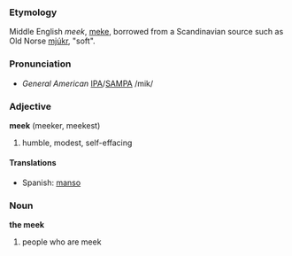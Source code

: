 ===Etymology===
Middle English ''meek'', [[meke]], borrowed from a Scandinavian source such as Old Norse [[mjúkr]], "soft".

===Pronunciation===
*''General American'' [[w:IPA|IPA]]/[[w:SAMPA|SAMPA]] /mik/

===Adjective===
'''meek''' (meeker, meekest)
# humble, modest, self-effacing

====Translations====
*Spanish: [[manso]]

===Noun===
'''the meek'''
# people who are meek